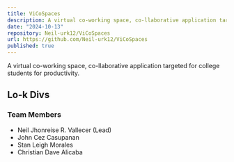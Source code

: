 ```yaml
---
title: ViCoSpaces
description: A virtual co-working space, co-llaborative application targeted for college students for productivity.
date: "2024-10-13"
repository: Neil-urk12/ViCoSpaces
url: https://github.com/Neil-urk12/ViCoSpaces
published: true
---
```


A virtual co-working space, co-llaborative application targeted for college students for productivity.

## Lo-k Divs

### Team Members

- Neil Jhonreise R. Vallecer (Lead)
- John Cez Casupanan
- Stan Leigh Morales
- Christian Dave Alicaba
